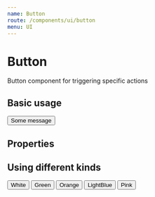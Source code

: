 ```yaml
---
name: Button
route: /components/ui/button
menu: UI
---
```



# Button

Button component for triggering specific actions

## Basic usage

<Playground>
  <Button>Some message</Button>
</Playground>

## Properties

<Props of={Button} />

## Using different kinds

<Playground>
  <Button btnStyle="White">White</Button>
  <Button btnStyle="Green">Green</Button>
  <Button btnStyle="Orange">Orange</Button>
  <Button btnStyle="LightBlue">LightBlue</Button>
  <Button btnStyle="Pink">Pink</Button>
</Playground>